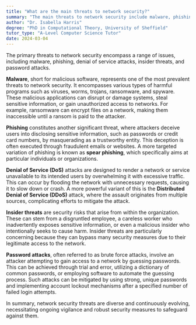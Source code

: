 ```yaml
---
title: "What are the main threats to network security?"
summary: "The main threats to network security include malware, phishing, denial of service attacks, insider threats, and password attacks."
author: "Dr. Isabella Harris"
degree: "PhD in Computational Theory, University of Sheffield"
tutor_type: "A-Level Computer Science Tutor"
date: 2024-03-04
---
```


The primary threats to network security encompass a range of issues, including malware, phishing, denial of service attacks, insider threats, and password attacks.

**Malware**, short for malicious software, represents one of the most prevalent threats to network security. It encompasses various types of harmful programs such as viruses, worms, trojans, ransomware, and spyware. These malicious applications can disrupt or damage systems, steal sensitive information, or gain unauthorized access to networks. For example, ransomware can encrypt files on a network, making them inaccessible until a ransom is paid to the attacker.

**Phishing** constitutes another significant threat, where attackers deceive users into disclosing sensitive information, such as passwords or credit card numbers, by masquerading as a trustworthy entity. This deception is often executed through fraudulent emails or websites. A more targeted variation of phishing is known as **spear phishing**, which specifically aims at particular individuals or organizations.

**Denial of Service (DoS)** attacks are designed to render a network or service unavailable to its intended users by overwhelming it with excessive traffic. This can occur by flooding the network with unnecessary requests, causing it to slow down or crash. A more powerful variant of this is the **Distributed Denial of Service (DDoS)** attack, where the assault originates from multiple sources, complicating efforts to mitigate the attack.

**Insider threats** are security risks that arise from within the organization. These can stem from a disgruntled employee, a careless worker who inadvertently exposes sensitive information, or even a malicious insider who intentionally seeks to cause harm. Insider threats are particularly concerning because they can bypass many security measures due to their legitimate access to the network.

**Password attacks**, often referred to as brute force attacks, involve an attacker attempting to gain access to a network by guessing passwords. This can be achieved through trial and error, utilizing a dictionary of common passwords, or employing software to automate the guessing process. Such attacks can be mitigated by using strong, unique passwords and implementing account lockout mechanisms after a specified number of failed login attempts.

In summary, network security threats are diverse and continuously evolving, necessitating ongoing vigilance and robust security measures to safeguard against them.
    